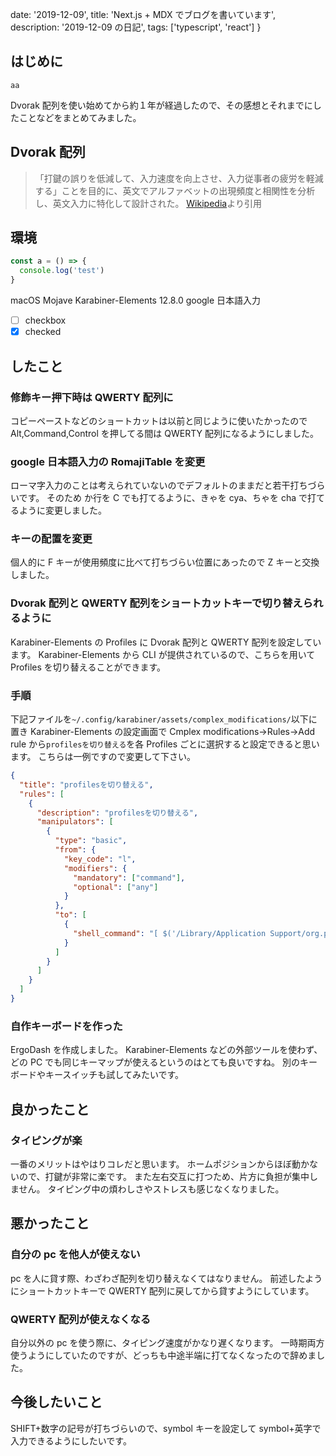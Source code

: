   date: '2019-12-09',
  title: 'Next.js + MDX でブログを書いています',
  description: '2019-12-09 の日記',
  tags: ['typescript', 'react']
}

## はじめに

`aa`

Dvorak 配列を使い始めてから約１年が経過したので、その感想とそれまでにしたことなどをまとめてみました。

## Dvorak 配列

<!-- ![2560px-KB_United_States_Dvorak.svg.png](https://qiita-image-store.s3.ap-northeast-1.amazonaws.com/0/240345/00da8402-f93d-d660-515e-069c5e2936bc.png) -->

> 「打鍵の誤りを低減して、入力速度を向上させ、入力従事者の疲労を軽減する」ことを目的に、英文でアルファベットの出現頻度と相関性を分析し、英文入力に特化して設計された。
> [Wikipedia](https://ja.wikipedia.org/wiki/Dvorak%E9%85%8D%E5%88%97)より引用

## 環境

```javascript
const a = () => {
  console.log('test')
}
```

macOS Mojave
Karabiner-Elements 12.8.0
google 日本語入力

- [ ] checkbox
- [x] checked

## したこと

### 修飾キー押下時は QWERTY 配列に
  コピーペーストなどのショートカットは以前と同じように使いたかったので Alt,Command,Control を押してる間は QWERTY 配列になるようにしました。

### google 日本語入力の RomajiTable を変更
  ローマ字入力のことは考えられていないのでデフォルトのままだと若干打ちづらいです。
  そのため か行を C でも打てるように、きゃを cya、ちゃを cha で打てるように変更しました。

### キーの配置を変更
  個人的に F キーが使用頻度に比べて打ちづらい位置にあったので Z キーと交換しました。

### Dvorak 配列と QWERTY 配列をショートカットキーで切り替えられるように
  Karabiner-Elements の Profiles に Dvorak 配列と QWERTY 配列を設定しています。
  Karabiner-Elements から CLI が提供されているので、こちらを用いて Profiles を切り替えることができます。  

### 手順
  下記ファイルを`~/.config/karabiner/assets/complex_modifications/`以下に置き Karabiner-Elements の設定画面で Cmplex modifications->Rules->Add rule から`profilesを切り替える`を各 Profiles ごとに選択すると設定できると思います。
  こちらは一例ですので変更して下さい。

```json
{
  "title": "profilesを切り替える",
  "rules": [
    {
      "description": "profilesを切り替える",
      "manipulators": [
        {
          "type": "basic",
          "from": {
            "key_code": "l",
            "modifiers": {
              "mandatory": ["command"],
              "optional": ["any"]
            }
          },
          "to": [
            {
              "shell_command": "[ $('/Library/Application Support/org.pqrs/Karabiner-Elements/bin/karabiner_cli' --show-current-profile-name) = 'dvorak' ] && '/Library/Application Support/org.pqrs/Karabiner-Elements/bin/karabiner_cli' --select-profile 'qwerty' || '/Library/Application Support/org.pqrs/Karabiner-Elements/bin/karabiner_cli' --select-profile 'dvorak'"
            }
          ]
        }
      ]
    }
  ]
}
```

### 自作キーボードを作った
  ErgoDash を作成しました。
  Karabiner-Elements などの外部ツールを使わず、どの PC でも同じキーマップが使えるというのはとても良いですね。
  別のキーボードやキースイッチも試してみたいです。

## 良かったこと

### タイピングが楽
  一番のメリットはやはりコレだと思います。
  ホームポジションからほぼ動かないので、打鍵が非常に楽です。
  また左右交互に打つため、片方に負担が集中しません。
  タイピング中の煩わしさやストレスも感じなくなりました。

## 悪かったこと

### 自分の pc を他人が使えない
  pc を人に貸す際、わざわざ配列を切り替えなくてはなりません。
  前述したようにショートカットキーで QWERTY 配列に戻してから貸すようにしています。

### QWERTY 配列が使えなくなる
  自分以外の pc を使う際に、タイピング速度がかなり遅くなります。
  一時期両方使うようにしていたのですが、どっちも中途半端に打てなくなったので辞めました。

## 今後したいこと

SHIFT+数字の記号が打ちづらいので、symbol キーを設定して symbol+英字で入力できるようにしたいです。

```

```
